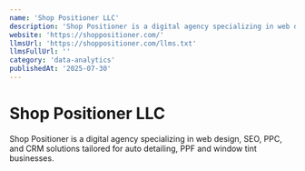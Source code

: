 ```yaml
---
name: 'Shop Positioner LLC'
description: 'Shop Positioner is a digital agency specializing in web design, SEO, PPC, and CRM solutions tailored for auto detailing, PPF and window tint businesses.'
website: 'https://shoppositioner.com/'
llmsUrl: 'https://shoppositioner.com/llms.txt'
llmsFullUrl: ''
category: 'data-analytics'
publishedAt: '2025-07-30'
---
```


# Shop Positioner LLC

Shop Positioner is a digital agency specializing in web design, SEO, PPC, and CRM solutions tailored for auto detailing, PPF and window tint businesses.
